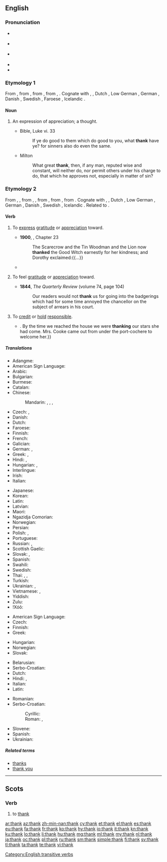 {{also|thanks}}
==English==

===Pronunciation===
* {{enPR|thăngk}} {{IPA|/θæŋk/|lang=en}}
* {{a|UK|US}} {{IPA|[θæŋk]|lang=en}}
* {{a|æ-tensing|New York}} {{IPA|[θeɪŋk]|lang=en}}
* {{audio|en-us-thank.ogg|Audio (US)|lang=en}}
* {{rhymes|æŋk|lang=en}}

===Etymology 1===
From {{etyl|enm|en}} {{m|enm|thank}}, from {{etyl|ang|en}} {{term|þanc||thought, favour, grace, pleasure, satisfaction, thanks|lang=ang}}, from {{etyl|gem-pro|en}} {{m|gem-pro|*þankaz||thought, remembrance, gratitude}}, from {{etyl|ine-pro|en}} {{m|ine-pro|*tong-}}, {{m|ine-pro|*teng-||to think}}. Cognate with {{etyl|stq|-}} {{m|stq|Tonk}}, {{etyl|fy|-}} {{m|fy|tank}}, Dutch {{term|dank|lang=nl}}, Low German {{m|nds-de|Dank}}, German {{term|Dank|lang=de}}, Danish {{m|da|tak}}, Swedish {{m|sv|tack}}, Faroese {{m|fo|tøkk}}, Icelandic {{m|is|þökk}}.

====Noun====
{{en-noun}}

# {{context|obsolete|lang=en}} An expression of appreciation; a thought.
#* Bible, Luke vi. 33
#*: If ye do good to them which do good to you, what '''thank''' have ye? for sinners also do even the same.
#* Milton
#*: What great '''thank''', then, if any man, reputed wise and constant, will neither do, nor permit others under his charge to do, that which he approves not, especially in matter of sin?

===Etymology 2===
From {{etyl|enm|en}} {{m|enm|thanken}}, {{m|enm|thankien}}, from {{etyl|ang|en}} {{m|ang|þancian}}, {{m|ang|þoncian||to thank, give thanks}}, from {{etyl|gem-pro|en}} {{m|gem-pro|*þankōną||to thank}}, from {{etyl|gem-pro|en}} {{m|gem-pro|*þankaz||thought, gratitude}}, from {{etyl|ine-pro|en}} {{m|ine-pro|*teng-||to think, feel}}. Cognate with {{etyl|stq|-}} {{m|stq|tonkje||to thank}}, {{etyl|fy|-}} {{m|fy|tanke||to thank}}, Dutch {{m|nl|danken||to thank}}, Low German {{m|nds|danken||to thank}}, German {{m|de|danken||to thank}}, Danish {{m|da|takke||to thank}}, Swedish {{m|sv|tacka||to thank}}, Icelandic {{m|is|þakka||to thank}}. Related to {{l|en|thought}}.

====Verb====
{{en-verb}}

# {{cx|transitive|lang=en}} To [[express]] [[gratitude]] or [[appreciation]] toward.
#: {{usex|lang=en|She '''thanked''' him for the lift.}}
#* '''1900''', {{w|L. Frank Baum}}, ''{{w|The Wonderful Wizard of Oz}}'' Chapter 23
#*: The Scarecrow and the Tin Woodman and the Lion now '''thanked''' the Good Witch earnestly for her kindness; and Dorothy exclaimed:{{...}}
#* {{quote-book|year=1913|author={{w|Joseph C. Lincoln}}|chapter=4
|title=[http://openlibrary.org/works/OL5535161W Mr. Pratt's Patients]
|passage=I told him about everything I could think of; and what I couldn't think of he did. He asked about six questions during my yarn, but every question had a point to it. At the end he bowed and '''thanked''' me once more. As a thanker he was main-truck high; I never see anybody so polite.}}
# {{cx|transitive|lang=en}} To feel [[gratitude]] or [[appreciation]] toward.
#: {{usex|lang=en|I'll '''thank''' you not to smoke in my house!}}
#* '''1844''', ''The Quarterly Review'' (volume 74, page 104)
#*: Our readers would not '''thank''' us for going into the badgerings which had for some time annoyed the chancellor on the subject of arrears in his court.
# {{cx|transitive|lang=en}} To [[credit]] or [[hold]] [[responsible]].
#: {{usex|lang=en|We can '''thank''' global warming for this weather.}}
#* {{quote-book|year=1898|author={{w|Winston Churchill (novelist)|Winston Churchill}}
|title={{w|The Celebrity}}|chapter=5
|passage=But Miss Thorn relieved the situation by laughing aloud,{{...}}. By the time we reached the house we were '''thanking''' our stars she had come. Mrs. Cooke came out from under the port-cochere to welcome her.}}

=====Translations=====
{{trans-top|express gratitude or appreciation to someone}}
* Adangme: {{t|ada|tsumi}}
* American Sign Language: {{t|ase|OpenB@Chin-PalmBack OpenB@FromChin-PalmUp}}
* Arabic: {{t|ar|شَكَرَ}}
* Bulgarian: {{t+|bg|благодаря́|impf|sc=Cyrl}}
* Burmese: {{t+|my|ကျေးဇူးတင်}}
* Catalan: {{t+|ca|agrair}}
* Chinese:
*: Mandarin: {{t+|cmn|感謝|sc=Hani}}, {{t+|cmn|感谢|tr=gǎnxiè|sc=Hani}}, {{t|cmn|道謝|sc=Hani}}, {{t+|cmn|道谢|tr=dàoxiè|sc=Hani}}
* Czech: {{t+|cs|děkovat}}, {{t|cs|poděkovat}}
* Danish: {{t+|da|takke}}
* Dutch: {{t+|nl|danken}}
* Faroese: {{t|fo|takka}}
* Finnish: {{t+|fi|kiittää}}
* French: {{t+|fr|remercier}}
* Galician: {{t+|gl|agradecer}}
* German: {{t+|de|danken}}, {{t|de|sich [[bedanken]]}}
* Greek: {{t+|el|ευχαριστώ}}, {{t+|el|ευγνωμονώ}}
* Hindi: {{t|hi|धन्यवाद देना|tr=dhanyavād denā}}, {{t|hi|शुक्रिया करना|tr=shukriyā karnā}}
* Hungarian: {{t+|hu|megköszön}}, {{t+|hu|köszön}}
* Interlingue: {{t|ie|mersiar}}
* Irish: {{t|ga|[[gabh buíochas]] ([[le]])}}
* Italian: {{t+|it|ringraziare}}
{{trans-mid}}
* Japanese: {{t+|ja|感謝|alt=感謝する|tr=かんしゃする, kansha-suru}}
* Korean: {{t+|ko|감사하다}}
* Latin: {{t|la|gratias ago}}
* Latvian: {{t|lv|pateikties}}
* Maori: {{t|mi|whakawhetai}}
* Ngazidja Comorian: {{t|zdj|pveshelea marahaɓa|tr=upveshelea marahaba|alt=upveshelea marahaɓa}}
* Norwegian: {{t+|no|takke}}
* Persian: {{t+|fa|سپاسگزاری|tr=sepâsgozâri}}
* Polish: {{t+|pl|dziękować}}, {{t|pl|podziękować|pf}}
* Portuguese: {{t+|pt|agradecer}}
* Russian: {{t+|ru|благодари́ть|impf}}, {{t+|ru|поблагодари́ть|pf}}
* Scottish Gaelic: {{t|gd|thoir taing do}}
* Slovak: {{t|sk|ďakovať}}, {{t|sk|poďakovať}}
* Spanish: {{t+|es|agradecer}}
* Swahili: {{t|sw|shukuru|alt=kushukuru}}
* Swedish: {{t+|sv|tacka}}
* Thai: {{t|th|ขอบคุณ|tr=kòp-kun}}, {{t|th|ขอบใจ|tr=kòp-jai}}, {{t|th|ขอบพระคุณ|tr=kòp-prá-kun}}
* Turkish: {{t+|tr|teşekkür etmek}}
* Ukrainian: {{t+|uk|дя́кувати}}, {{t|uk|подя́кувати}}
* Vietnamese: {{t+|vi|cám ơn}}, {{t+|vi|biết ơn}}
* Yiddish: {{t|yi|דאַנקן}}
* Zulu: {{t|zu|bonga|alt=-bonga}}
* ǃXóõ: {{t|nmn|da̰ã}}
{{trans-bottom}}

{{trans-top|credit or hold something responsible}}
* American Sign Language: {{t|ase|OpenB@Chin-PalmBack OpenB@FromChin-PalmUp}}
* Czech: {{t|cs|poděkovat}}
* Finnish: {{t+|fi|kiittää}}
* Greek: {{t+|el|ευχαριστώ}}
{{trans-mid}}
* Hungarian: {{t+|hu|köszön}}
* Norwegian: {{t+|no|takke}}
* Slovak: {{t|sk|poďakovať}}
{{trans-bottom}}

{{checktrans-top|express gratitude}}
* Belarusian: {{t-check|be|дзякаваць}}
* Serbo-Croatian: {{t-check|sh|zahvaliti}}
* Dutch: {{t-check|nl|bedanken}}
* Hindi: {{t-check|hi|धन्यवाद देना|tr=dhanyavād denā}}, {{t-check|hi|शुक्रिया करना|tr=shukriyā karnā}}
* Italian: {{t-check|it|ringraziare}}
* Latin: {{t-check|la|gratias ago|alt=grātiās agō}}
{{trans-mid}}
* Romanian: {{t-check|ro|mulțumi}}
* Serbo-Croatian:
*: Cyrillic: {{t-check|sh|захвалити|sc=Cyrl}}
*: Roman: {{t-check|sh|zahvaliti}}, {{t-check|sh|blagodariti}}
* Slovene: {{t-check|sl|zahvaliti}}
* Spanish: {{t-check|es|agradecer}}
* Ukrainian: {{t-check|uk|дякувати}}
{{trans-bottom}}

=====Related terms=====
* [[thanks]]
* [[thank you]]

[[Category:English transitive verbs]]

----

==Scots==

===Verb===
{{sco-verb|thanks|thankin|thankit|thankit}}

# to [[#English|thank]]

[[ar:thank]]
[[az:thank]]
[[zh-min-nan:thank]]
[[cy:thank]]
[[et:thank]]
[[el:thank]]
[[es:thank]]
[[eu:thank]]
[[fa:thank]]
[[fr:thank]]
[[ko:thank]]
[[hy:thank]]
[[io:thank]]
[[it:thank]]
[[kn:thank]]
[[ku:thank]]
[[lo:thank]]
[[li:thank]]
[[hu:thank]]
[[mg:thank]]
[[ml:thank]]
[[my:thank]]
[[nl:thank]]
[[ja:thank]]
[[oc:thank]]
[[pl:thank]]
[[ru:thank]]
[[sm:thank]]
[[simple:thank]]
[[fi:thank]]
[[sv:thank]]
[[tl:thank]]
[[ta:thank]]
[[te:thank]]
[[vi:thank]]